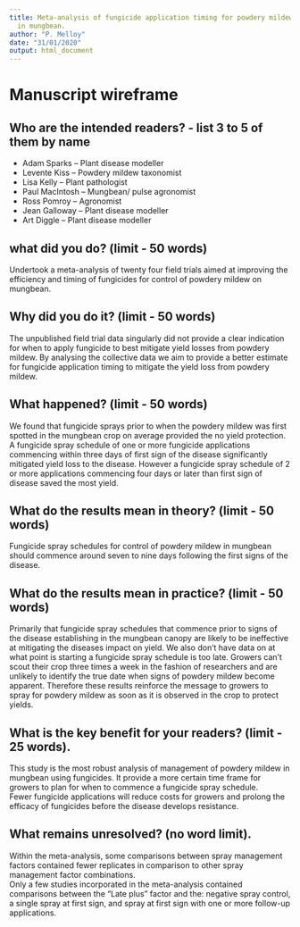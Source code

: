 ```yaml
---
title: Meta-analysis of fungicide application timing for powdery mildew management
  in mungbean.
author: "P. Melloy"
date: "31/01/2020"
output: html_document
---
```


# Manuscript wireframe  

## Who are the intended readers? - list 3 to 5 of them by name  
   * Adam Sparks – Plant disease modeller  
   * Levente Kiss – Powdery mildew taxonomist  
   * Lisa Kelly – Plant pathologist  
   * Paul MacIntosh – Mungbean/ pulse agronomist  
   * Ross Pomroy – Agronomist  
   * Jean Galloway – Plant disease modeller  
   * Art Diggle – Plant disease modeller  

## what did you do? (limit - 50 words)
Undertook a meta-analysis of twenty four field trials aimed at improving the efficiency and timing of fungicides for control of powdery mildew on mungbean.  

## Why did you do it? (limit - 50 words)  
The unpublished field trial data singularly did not provide a clear indication for when to apply fungicide to best mitigate yield losses from powdery mildew. By analysing the collective data we aim to provide a better estimate for fungicide application timing to mitigate the yield loss from powdery mildew.  

## What happened? (limit - 50 words)  
We found that fungicide sprays prior to when the powdery mildew was first spotted in the mungbean crop on average provided the no yield protection. A fungicide spray schedule of one or more fungicide applications commencing within three days of first sign of the disease significantly mitigated yield loss to the disease. However a fungicide spray schedule of 2 or more applications commencing four days or later than first sign of disease saved the most yield.  

## What do the results mean in theory? (limit - 50 words)  
Fungicide spray schedules for control of powdery mildew in mungbean should commence around seven to nine days following the first signs of the disease.  

## What do the results mean in practice? (limit - 50 words)  
Primarily that fungicide spray schedules that commence prior to signs of the disease establishing in the mungbean canopy are likely to be ineffective at mitigating the diseases impact on yield. We also don't have data on at what point is starting a fungicide spray schedule is too late. Growers can't scout their crop three times a week in the fashion of researchers and are unlikely to identify the true date when signs of powdery mildew become apparent. Therefore these results reinforce the message to growers to spray for powdery mildew as soon as it is observed in the crop to protect yields.

## What is the key benefit for your readers? (limit - 25 words).  
This study is the most robust analysis of management of powdery mildew in mungbean using fungicides. It provide a more certain time frame for growers to plan for when to commence a fungicide spray schedule.  
Fewer fungicide applications will reduce costs for growers and prolong the efficacy of fungicides before the disease develops resistance.

## What remains unresolved? (no word limit).  
Within the meta-analysis, some comparisons between spray management factors contained fewer replicates in comparison to other spray management factor combinations.  
Only a few studies incorporated in the meta-analysis contained comparisons between the "Late plus" factor and the: negative spray control, a single spray at first sign, and spray at first sign with one or more follow-up applications.  


